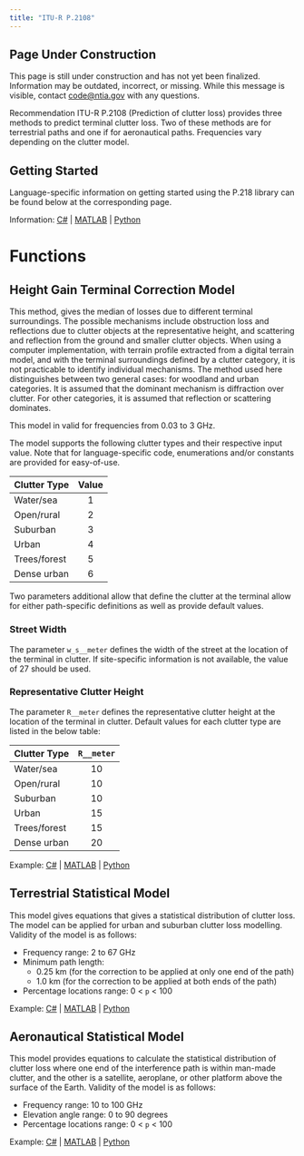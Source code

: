 ```yaml
---
title: "ITU-R P.2108"
---
```

::: {.callout-warning}
## Page Under Construction

This page is still under construction and has not yet been finalized. Information may be outdated, incorrect, or missing. While this message is visible, contact [code@ntia.gov](mailto:code@ntia.gov) with any questions.
:::

Recommendation ITU-R P.2108 (Prediction of clutter loss) provides three methods to predict terminal clutter loss.  Two of these methods are for terrestrial paths and one if for aeronautical paths.  Frequencies vary depending on the clutter model.

## Getting Started

Language-specific information on getting started using the P.218 library can be found below at the corresponding page.

Information: [C#](P2108-(.NET)#getting-started) | [MATLAB](P2108-(MATLAB)#overview) | [Python](P2108-(Python)#getting-started)

# Functions

## Height Gain Terminal Correction Model

This method, gives the median of losses due to different terminal surroundings. The possible mechanisms include obstruction loss and reflections due to clutter objects at the representative height, and scattering and reflection from the ground and smaller clutter objects. When using a computer implementation, with terrain profile extracted from a digital terrain model, and with the terminal surroundings defined by a clutter category, it is not practicable to identify individual mechanisms. The method used here distinguishes between two general cases: for woodland and urban categories. It is assumed that the dominant mechanism is diffraction over clutter. For other categories, it is assumed that reflection or scattering dominates.

This model in valid for frequencies from 0.03 to 3 GHz.

The model supports the following clutter types and their respective input value.  Note that for language-specific code, enumerations and/or constants are provided for easy-of-use.

| Clutter Type | Value |
|--------------|:-----:|
| Water/sea    |     1 |
| Open/rural   |     2 |
| Suburban     |     3 |
| Urban        |     4 |
| Trees/forest |     5 |
| Dense urban  |     6 |

Two parameters additional allow that define the clutter at the terminal allow for either path-specific definitions as well as provide default values.

### Street Width

The parameter `w_s__meter` defines the width of the street at the location of the terminal in clutter.  If site-specific information is not available, the value of 27 should be used.

### Representative Clutter Height

The parameter `R__meter` defines the representative clutter height at the location of the terminal in clutter.  Default values for each clutter type are listed in the below table:

| Clutter Type | `R__meter` |
|--------------|:----------:|
| Water/sea    |         10 |
| Open/rural   |         10 |
| Suburban     |         10 |
| Urban        |         15 |
| Trees/forest |         15 |
| Dense urban  |         20 |

Example: [C#](P2108-(.NET)#height-gain-terminal-correction-model) | [MATLAB](P2108-(MATLAB)#height-gain-terminal-correction-model) | [Python](P2108-(Python)#height-gain-terminal-correction-model)

## Terrestrial Statistical Model

This model gives equations that gives a statistical distribution of clutter loss. The model can be applied for urban and suburban clutter loss modelling.  Validity of the model is as follows:

 * Frequency range: 2 to 67 GHz
 * Minimum path length: 
   * 0.25 km (for the correction to be applied at only one end of the path)
   * 1.0 km (for the correction to be applied at both ends of the path)
 * Percentage locations range: 0 < `p` < 100

Example: [C#](P2108-(.NET)#terrestrial-statistical-model) | [MATLAB](P2108-(MATLAB)#terrestrial-statistical-model) | [Python](P2108-(Python)#terrestrial-statistical-model)

## Aeronautical Statistical Model

This model provides equations to calculate the statistical distribution of clutter loss where one end of the interference path is within man-made clutter, and the other is a satellite, aeroplane, or other platform above the surface of the Earth.  Validity of the model is as follows:

* Frequency range: 10 to 100 GHz
* Elevation angle range: 0 to 90 degrees
* Percentage locations range: 0 < `p` < 100

Example: [C#](P2108-(.NET)#aeronautical-statistical-model) | [MATLAB](P2108-(MATLAB)#aeronautical-statistical-model) | [Python](P2108-(Python)#aeronautical-statistical-model)